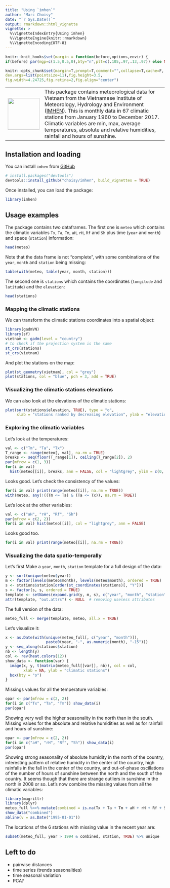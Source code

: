 ```yaml
---
title: "Using `imhen`"
author: "Marc Choisy"
date: "`r Sys.Date()`"
output: rmarkdown::html_vignette
vignette: >
  %\VignetteIndexEntry{Using imhen}
  %\VignetteEngine{knitr::rmarkdown}
  %\VignetteEncoding{UTF-8}
---
```


```r
knitr::knit_hooks$set(margin = function(before,options,envir) {
if(before) par(mgp=c(1.5,0.5,0),bty="n",plt=c(.105,.97,.13,.97)) else NULL })

knitr::opts_chunk$set(margin=T,prompt=T,comment="",collapse=T,cache=F,
dev.args=list(pointsize=11),fig.height=3.5,
fig.width=4.24725,fig.retina=2,fig.align="center")
```


|          |          |
| -------- | ----------------------------------------------------------------- |
| <img src="imhen.png" alt="" style="width: 100px;"/> | This package contains meteorological data for Vietnam from the Vietnamese Institute of Meteorology, Hydrology and Environment  ([IMHEN](http://vnclimate.vn/en/about/imhen/)). This is monthly data in 67 climatic stations from January 1960 to December 2017. Climatic variables are min, max, average temperatures, absolute and relative humidities, rainfall and hours of sunshine. |

## Installation and loading

You can install `imhen` from [GitHub](https://github.com/choisy/imhen)

```r
# install.packages("devtools")
devtools::install_github("choisy/imhen", build_vignettes = TRUE)
```

Once installed, you can load the package:

```r
library(imhen)
```

## Usage examples

The package contains two dataframes. The first one is `meteo` which contains the
climatic variables `Tx`, `Ta`, `Tm`, `aH`, `rH`, `Rf` and `Sh` plus time (`year`
and `month`) and space (`station`) information:

```r
head(meteo)
```

Note that the data frame is not "complete", with some combinations of the `year`,
`month` and `station` being missing:

```r
table(with(meteo, table(year, month, station)))
```

The second one is `stations` which contains the coordinates (`longitude` and
`latitude`) and the `elevation`:

```r
head(stations)
```

### Mapping the climatic stations

We can transform the climatic stations coordinates into a spatial object:

```r
library(gadmVN)
library(sf)
vietnam <- gadm(level = "country")
# to check if the projection system is the same
st_crs(stations)
st_crs(vietnam)
```

And plot the stations on the map:

```r
plot(st_geometry(vietnam), col = "grey")
plot(stations, col = "blue", pch = 3, add = TRUE)
```

### Visualizing the climatic stations elevations

We can also look at the elevations of the climatic stations:

```r
plot(sort(stations$elevation, TRUE), type = "o",
     xlab = "stations ranked by decreasing elevation", ylab = "elevation (m)")
```

### Exploring the climatic variables

Let's look at the temperatures:

```r
val <- c("Tm", "Ta", "Tx")
T_range <- range(meteo[, val], na.rm = TRUE)
breaks <- seq(floor(T_range[1]), ceiling(T_range[2]), 2)
par(mfrow = c(1, 3))
for(i in val)
  hist(meteo[[i]], breaks, ann = FALSE, col = "lightgrey", ylim = c(0, 10500))
```

Looks good. Let's check the consistency of the values:

```r
for(i in val) print(range(meteo[[i]], na.rm = TRUE))
with(meteo, any(!((Tm <= Ta) & (Ta <= Tx)), na.rm = TRUE))
```

Let's look at the other variables:

```r
val <- c("aH", "rH", "Rf", "Sh")
par(mfrow = c(2, 2))
for(i in val) hist(meteo[[i]], col = "lightgrey", ann = FALSE)
```

Looks good too.

```r
for(i in val) print(range(meteo[[i]], na.rm = TRUE))
```

### Visualizing the data spatio-temporally

Let's first Make a `year`, `month`, `station` template for a full design of the
data:

```r
y <- sort(unique(meteo$year))
m <- factor(levels(meteo$month), levels(meteo$month), ordered = TRUE)
s <- stations$station[order(st_coordinates(stations)[, "Y"])]
s <- factor(s, s, ordered = TRUE)
template <- setNames(expand.grid(y, m, s), c("year", "month", "station"))
attr(template, "out.attrs") <- NULL  # removing useless attributes
```

The full version of the data:

```r
meteo_full <- merge(template, meteo, all.x = TRUE)
```

Let's visualize it:

```r
x <- as.Date(with(unique(meteo_full[, c("year", "month")]),
                  paste0(year, "-", as.numeric(month), "-15")))
y <- seq_along(stations$station)
nb <- length(y)
col <- rev(heat.colors(12))
show_data <- function(var) {
  image(x, y, t(matrix(meteo_full[[var]], nb)), col = col,
        xlab = NA, ylab = "climatic stations")
  box(bty = "o")
}
```

Missings values for all the temperature variables:

```r
opar <- par(mfrow = c(2, 2))
for(i in c("Tx", "Ta", "Tm")) show_data(i)
par(opar)
```

Showing very well the higher seasonality in the north than in the south. Missing
values for the absolute and relative humidities as well as for rainfall and
hours of sunshine:

```r
opar <- par(mfrow = c(2, 2))
for(i in c("aH", "rH", "Rf", "Sh")) show_data(i)
par(opar)
```

Showing strong seasonality of absolute humidity in the north of the country,
interesting pattern of relative humidity in the center of the country, high
rainfalls in the fall in the center of the country, and out-of-phase 
oscillations of the number of hours of sunshine between the north and the south
of the country. It seems though that there are strange outliers in sunshine in
the north in 2008 or so. Let's now combine the missing values from all the
climatic variables:

```r
library(magrittr)
library(dplyr)
meteo_full %<>% mutate(combined = is.na(Tx + Ta + Tm + aH + rH + Rf + Sh))
show_data("combined")
abline(v = as.Date("1995-01-01"))
```

The locations of the 6 stations with missing value in the recent year are:

```r
subset(meteo_full, year > 1994 & combined, station, TRUE) %>% unique
```

## Left to do

- pairwise distances
- time series (trends seasonalities)
- time seasonal variation
- PCA?
